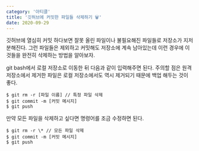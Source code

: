 ```yaml
---
category: '아티클'
title: '깃허브에 커밋한 파일들 삭제하기 🗑️'
date: 2020-09-29
---
```


깃허브에 열심히 커밋 하다보면 잘못 올린 파일이나 불필요해진 파일들로 저장소가 지저분해진다. 그런 파일들은 제외하고 커밋해도 저장소에 계속 남아있는데 이런 경우에 이것들을 완전히 삭제하는 방법을 알아보자.

git bash에서 로컬 저장소로 이동한 뒤 다음과 같이 입력해주면 된다. 주의할 점은 원격 저장소에서 제거한 파일은 로컬 저장소에서도 역시 제거되기 때문에 백업 해두는 것이 좋다.

```shell session
$ git rm -r [파일 이름] // 특정 파일 삭제
$ git commit -m [커밋 메시지]
$ git push
```

만약 모든 파일을 삭제하고 싶다면 명령어를 조금 수정하면 된다.

```shell session
$ git rm -r \* // 모든 파일 삭제
$ git commit -m [커밋 메시지]
$ git push
```
